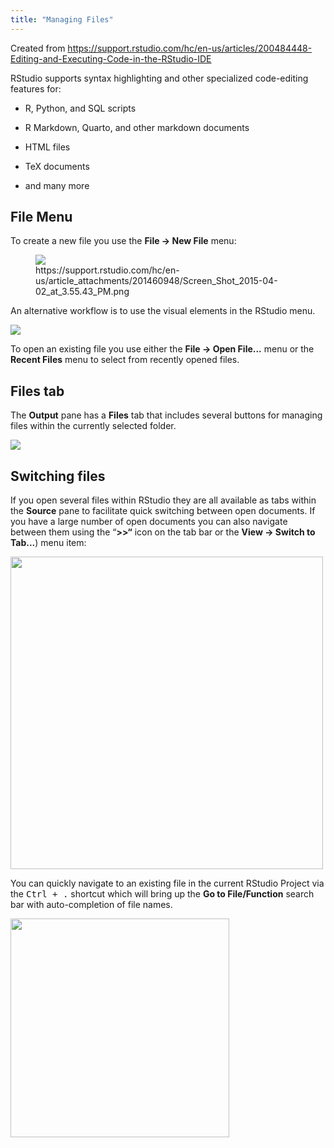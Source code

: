 ```yaml
---
title: "Managing Files"
---
```


Created from <https://support.rstudio.com/hc/en-us/articles/200484448-Editing-and-Executing-Code-in-the-RStudio-IDE>

RStudio supports syntax highlighting and other specialized code-editing features for:

-   R, Python, and SQL scripts

-   R Markdown, Quarto, and other markdown documents

-   HTML files

-   TeX documents

-   and many more

## File Menu

To create a new file you use the **File -\> New File** menu:

![https://support.rstudio.com/hc/en-us/article_attachments/201460948/Screen_Shot_2015-04-02_at_3.55.43_PM.png](images/system-files-menu.png){alt=""}

An alternative workflow is to use the visual elements in the RStudio menu.

![](images/files-menu.png)

To open an existing file you use either the **File -\> Open File\...** menu or the **Recent Files** menu to select from recently opened files.

## Files tab

The **Output** pane has a **Files** tab that includes several buttons for managing files within the currently selected folder.

![](images/file-pane-blank-file.png)

## Switching files

If you open several files within RStudio they are all available as tabs within the **Source** pane to facilitate quick switching between open documents. If you have a large number of open documents you can also navigate between them using the "**\>\>"** icon on the tab bar or the **View -\> Switch to Tab\...**) menu item:

![](images/file-switch.png "Image: http://www.rstudio.com/images/docs/source_tabs.png"){alt="" width="500"}

You can quickly navigate to an existing file in the current RStudio Project via the <kbd>Ctrl + .</kbd> shortcut which will bring up the **Go to File/Function** search bar with auto-completion of file names.

![](images/go-to-file.png){width="350"}
